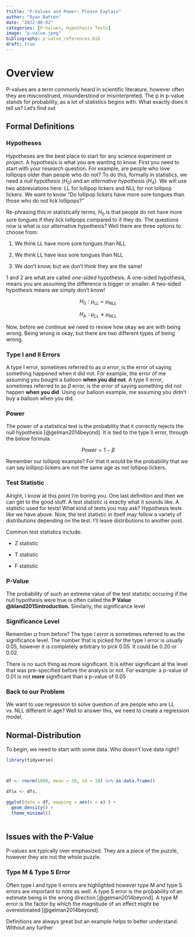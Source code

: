 ```yaml
---
ttitle: "P-Values and Power: Please Explain"
author: "Ryan Batten"
date: "2022-08-02"
categories: [P-Values, Hypothesis Tests]
image: "p-value.jpeg"
bibliography: p-value_references.bib
draft: true
---
```


# Overview

P-values are a term commonly heard in scientific literature, however often they are misconstrued, misunderstood or misinterpreted. The p in p-value stands for probability, as a lot of statistics begins with. What exactly does it tell us? Let's find out

## Formal Definitions

### Hypotheses

Hypotheses are the best place to start for any science experiment or project. A hypothesis is what you are wanting to know. First you need to start with your research question. For example, are people who love lollipops older than people who do not? To do this, formally in statistics, we need a *null hypothesis* ($H_0$) and an *alternative hypothesis* ($H_A$). We will use two abbreviations here: LL for lollipop lickers and NLL for not lollipop lickers. We want to know "Do lollipop lickers have more sore tongues than those who do not lick lollipops?"

Re-phrasing this in statistically terms, $H_0$ is that people do not have more sore tongues if they lick lollipops compared to if they do. The questions now is what is our alternative hypothesis? Well there are three options to choose from:

1.  We think LL have more sore tongues than NLL

2.  We think LL have less sore tongues than NLL

3.  We don't know, but we don't think they are the same!

1 and 2 are what are called *one-sided* hypothesis. A one-sided hypothesis, means you are assuming the difference is bigger or smaller. A two-sided hypothesis means we simply don't know!

$$
H_0: \mu_{LL} = \mu_{NLL}
$$

$$
H_A: \mu_{LL} \neq \mu_{NLL}
$$

Now, before we continue we need to review how okay we are with being wrong. Being wrong is okay, but there are two different types of being wrong.

### Type I and II Errors

A type I error, sometimes referred to as $\alpha$ error, is the error of saying something happened when it did not. For example, the error of me assuming you bought a balloon **when you did not**. A type II error, sometimes referred to as $\beta$ error, is the error of saying something did not happen **when you did**. Using our balloon example, me assuming you didn't buy a balloon when you did.

### Power

The power of a statistical test is the probability that it correctly rejects the null hypothesis [@gelman2014beyond]. It is tied to the type II error, through the below formula.

$$
Power = 1 - \beta
$$

Remember our lollipop example? For that it would be the probability that we can say lollipop lickers are not the same age as not lollipop lickers.

### Test Statistic

Alright, I know at this point I'm boring you. One last definition and then we can get to the good stuff. A test statistic is exactly what it sounds like. A statistic used for tests! What kind of tests you may ask? Hypothesis tests like we have above. Now, the test statistic in itself may follow a variety of distributions depending on the test. I'll leave distributions to another post.

Common test statistics include:

-   Z statistic

-   T statistic

-   F statistic

### P-Value

The probability of such an extreme value of the test statistic occuring if the null hypothesis were true is often called the **P Value @bland2015introduction.** Similarly, the significance level

### Significance Level

Remember $\alpha$ from before? The type I error is sometimes referred to as the significance level. The number that is picked for the type I error is usually 0.05, however it is completely arbitrary to pick 0.05. It could be 0.20 or 0.02.

::: callout-important
There is no such thing as more significant. It is either significant at the level that was pre-specified before the analysis or not. For example: a p-value of 0.01 is not **more** significant than a p-value of 0.05
:::

### Back to our Problem

We want to use regression to solve question of are people who are LL vs. NLL different in age? Well to answer this, we need to create a regression model.

## Normal-Distribution

To begin, we need to start with some data. Who doesn't love data right?

```r

library(tidyverse)



df <- rnorm(1000, mean = 30, sd = 10) %>% as.data.frame()

df$x <- df$.

ggplot(data = df, mapping = aes(x = x) ) + 
  geom_density() +
  theme_minimal() 
  

```

## Issues with the P-Value

P-values are typically over emphasized. They are a piece of the puzzle, however they are not the whole puzzle.

### Type M & Type S Error

Often type I and type II errors are highlighted however type M and type S errors are important to note as well. A type S error is the probability of an estimate being in the wrong direction [@gelman2014beyond]. A type M error is the factor by which the magnitude of an effect might be overestimated [@gelman2014beyond].

Definitions are always great but an example helps to better understand. Without any further
